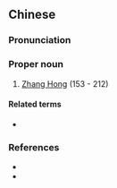 {{also|张紘}}
==Chinese==
{{zh-forms|s=张紘}}

===Pronunciation===
{{zh-pron
|m=Zhāng Hóng
|cat=pn
}}

===Proper noun===
{{zh-proper noun}}

# [[w:Zhang Hong|Zhang Hong]] (153 - 212)

====Related terms====
* {{l|zh|子綱}}

===References===
* {{pedialite|Zhang Hong}}
* {{pedialite|張紘|lang=zh}}